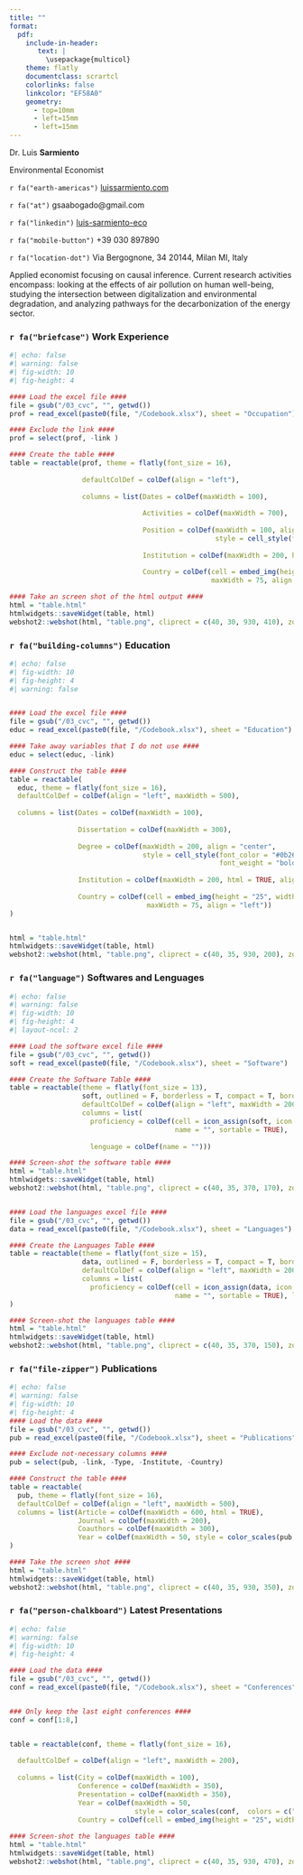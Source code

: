 ```yaml
---
title: ""
format:
  pdf:
    include-in-header: 
       text: |
         \usepackage{multicol}
    theme: flatly
    documentclass: scrartcl
    colorlinks: false
    linkcolor: "EF58A0"
    geometry:
      - top=10mm
      - left=15mm
      - left=15mm
---
```



\LARGE Dr. Luis **Sarmiento** \vspace{-0.15cm}

\small Environmental Economist

\scriptsize 

`r fa("earth-americas")` [luissarmiento.com](https://www.linkedin.com/in/luis-sarmiento-eco) \vspace{-0.2cm}

`r fa("at")` gsaabogado\@gmail.com \vspace{-0.2cm}

`r fa("linkedin")` [luis-sarmiento-eco](https://www.linkedin.com/in/luis-sarmiento-eco) \vspace{-0.2cm}

`r fa("mobile-button")` +39 030 897890 \vspace{-0.2cm}

`r fa("location-dot")` Via Bergognone, 34  20144, Milan MI, Italy 

\vspace{0.25cm}

\footnotesize Applied economist focusing on causal inference. Current research activities encompass: looking at the effects of air pollution on
human well-being, studying the intersection between digitalization and environmental degradation, and analyzing pathways for
the decarbonization of the energy sector.


### `r fa("briefcase")` Work Experience \vspace{-0.5cm}

```r
#| echo: false 
#| warning: false
#| fig-width: 10
#| fig-height: 4

#### Load the excel file ####
file = gsub("/03_cvc", "", getwd())
prof = read_excel(paste0(file, "/Codebook.xlsx"), sheet = "Occupation")

#### Exclude the link ####
prof = select(prof, -link )

#### Create the table ####
table = reactable(prof, theme = flatly(font_size = 16),
                  
                  defaultColDef = colDef(align = "left"), 
                  
                  columns = list(Dates = colDef(maxWidth = 100),
                                 
                                 Activities = colDef(maxWidth = 700), 
                                 
                                 Position = colDef(maxWidth = 100, align = "center",
                                                   style = cell_style(font_color = "#0b263d", font_weight = "bold")), 
                                 
                                 Institution = colDef(maxWidth = 200, html = TRUE, align = "center"),
                                 
                                 Country = colDef(cell = embed_img(height = "25", width = "25"), 
                                                  maxWidth = 75, align = "left")))

#### Take an screen shot of the html output ####
html = "table.html"
htmlwidgets::saveWidget(table, html)
webshot2::webshot(html, "table.png", cliprect = c(40, 30, 930, 410), zoom = 2)


```

### `r fa("building-columns")` Education \vspace{-0.4 cm}

```r
#| echo: false
#| fig-width: 10
#| fig-height: 4
#| warning: false


#### Load the excel file ####
file = gsub("/03_cvc", "", getwd())
educ = read_excel(paste0(file, "/Codebook.xlsx"), sheet = "Education")

#### Take away variables that I do not use ####
educ = select(educ, -link)

#### Construct the table ####
table = reactable(
  educ, theme = flatly(font_size = 16),
  defaultColDef = colDef(align = "left", maxWidth = 500), 
  
  columns = list(Dates = colDef(maxWidth = 100),
                 
                 Dissertation = colDef(maxWidth = 300), 
                 
                 Degree = colDef(maxWidth = 200, align = "center",
                                 style = cell_style(font_color = "#0b263d",
                                                    font_weight = "bold")),
                 
                 Institution = colDef(maxWidth = 200, html = TRUE, align = "center"),
                 
                 Country = colDef(cell = embed_img(height = "25", width = "25"), 
                                  maxWidth = 75, align = "left"))
)


html = "table.html"
htmlwidgets::saveWidget(table, html)
webshot2::webshot(html, "table.png", cliprect = c(40, 35, 930, 200), zoom = 2)


```


### `r fa("language")` Softwares and Lenguages \vspace{-0.4cm}

```r
#| echo: false 
#| warning: false
#| fig-width: 10
#| fig-height: 4
#| layout-ncol: 2

#### Load the software excel file ####
file = gsub("/03_cvc", "", getwd())
soft = read_excel(paste0(file, "/Codebook.xlsx"), sheet = "Software")

#### Create the Software Table ####
table = reactable(theme = flatly(font_size = 13),
                  soft, outlined = F, borderless = T, compact = T, bordered = F, 
                  defaultColDef = colDef(align = "left", maxWidth = 200), 
                  columns = list(
                    proficiency = colDef(cell = icon_assign(soft, icon = "github", fill_color = "#0b263d"), 
                                         name = "", sortable = TRUE), 
                    
                    lenguage = colDef(name = "")))

#### Screen-shot the software table ####
html = "table.html"
htmlwidgets::saveWidget(table, html)
webshot2::webshot(html, "table.png", cliprect = c(40, 35, 370, 170), zoom = 2)


#### Load the languages excel file ####
file = gsub("/03_cvc", "", getwd())
data = read_excel(paste0(file, "/Codebook.xlsx"), sheet = "Languages")

#### Create the Languages Table ####
table = reactable(theme = flatly(font_size = 15),
                  data, outlined = F, borderless = T, compact = T, bordered = F, 
                  defaultColDef = colDef(align = "left", maxWidth = 200), 
                  columns = list(
                    proficiency = colDef(cell = icon_assign(data, icon = "earth-americas", fill_color = "#0b263d"), 
                                         name = "", sortable = TRUE), lenguage = colDef(name = ""))
)

#### Screen-shot the languages table ####
html = "table.html"
htmlwidgets::saveWidget(table, html)
webshot2::webshot(html, "table.png", cliprect = c(40, 35, 370, 150), zoom = 2)

```


### `r fa("file-zipper")` Publications \vspace{-0.4cm}

```r
#| echo: false 
#| warning: false
#| fig-width: 10
#| fig-height: 4
#### Load the data ####
file = gsub("/03_cvc", "", getwd())
pub = read_excel(paste0(file, "/Codebook.xlsx"), sheet = "Publications")

#### Exclude not-necessary columns ####
pub = select(pub, -link, -Type, -Institute, -Country)

#### Construct the table ####
table = reactable(
  pub, theme = flatly(font_size = 16),
  defaultColDef = colDef(align = "left", maxWidth = 500), 
  columns = list(Article = colDef(maxWidth = 600, html = TRUE), 
                 Journal = colDef(maxWidth = 200), 
                 Coauthors = colDef(maxWidth = 300),
                 Year = colDef(maxWidth = 50, style = color_scales(pub, colors = c("gray", "#0b263d"))))
)

#### Take the screen shot ####
html = "table.html"
htmlwidgets::saveWidget(table, html)
webshot2::webshot(html, "table.png", cliprect = c(40, 35, 930, 350), zoom = 2)

```


### `r fa("person-chalkboard")` Latest Presentations \vspace{-0.4cm}

```r
#| echo: false 
#| warning: false
#| fig-width: 10
#| fig-height: 4

#### Load the data ####
file = gsub("/03_cvc", "", getwd())
conf = read_excel(paste0(file, "/Codebook.xlsx"), sheet = "Conferences")


### Only keep the last eight conferences ####
conf = conf[1:8,]


table = reactable(conf, theme = flatly(font_size = 16),
                  
  defaultColDef = colDef(align = "left", maxWidth = 200),
  
  columns = list(City = colDef(maxWidth = 100), 
                 Conference = colDef(maxWidth = 350), 
                 Presentation = colDef(maxWidth = 350),
                 Year = colDef(maxWidth = 50, 
                               style = color_scales(conf,  colors = c("gray", "#0b263d"))), 
                 Country = colDef(cell = embed_img(height = "25", width = "25"), maxWidth = 100, align = "center")))
  
#### Screen-shot the languages table ####
html = "table.html"
htmlwidgets::saveWidget(table, html)
webshot2::webshot(html, "table.png", cliprect = c(40, 35, 930, 470), zoom = 2)


```
